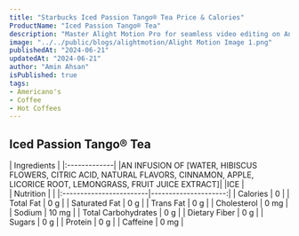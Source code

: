 ```yaml
---
title: "Starbucks Iced Passion Tango® Tea Price & Calories"
ProductName: "Iced Passion Tango® Tea" 
description: "Master Alight Motion Pro for seamless video editing on Android, iOS, and Tablets with our ultimate guide, unlocking advanced features and elevating your skills in 2024!"
image: "../../public/blogs/alightmotion/Alight Motion Image 1.png"
publishedAt: "2024-06-21"
updatedAt: "2024-06-21"
author: "Amin Ahsan"
isPublished: true
tags:
- Americano's
- Coffee
- Hot Coffees   
---
```


 
## Iced Passion Tango® Tea 
  
<div className="tables-container">
  <div className="table-wrapper">
    | Ingredients  |  
    |:-------------|
    |AN INFUSION OF [WATER, HIBISCUS FLOWERS, CITRIC ACID, NATURAL FLAVORS, CINNAMON, APPLE, LICORICE ROOT, LEMONGRASS, FRUIT JUICE EXTRACT]|
    |ICE     |
  </div>
  <div className="table-wrapper">
    | Nutrition               |                      |  
    |:------------------------|---------------------:|
    | Calories                | 0                   |
    | Total Fat               | 0 g                  |
    | Saturated Fat           | 0 g                  |
    | Trans Fat               | 0 g                  |
    | Cholesterol             | 0 mg                 |
    | Sodium                  | 10 mg                |
    | Total Carbohydrates     | 0 g                 |
    | Dietary Fiber           | 0 g                  |
    | Sugars                  | 0 g                 |
    | Protein                 | 0 g                  |
    | Caffeine                | 0 mg                |
  </div>
</div>
<style jsx>{`
  .tables-container {
    display: flex;
    flex-direction: row;
    gap: 30px;
  }
  .table-wrapper {
    width: 500px; /* Adjust as needed */
  }
  @media (max-width: 768px) {
    .tables-container {
      flex-direction: column;
      gap: 0px; /* Adjust as needed */
    }
    .table-wrapper {
      width: 100%; /* Adjust as needed */
    }
  }
`}</style>
